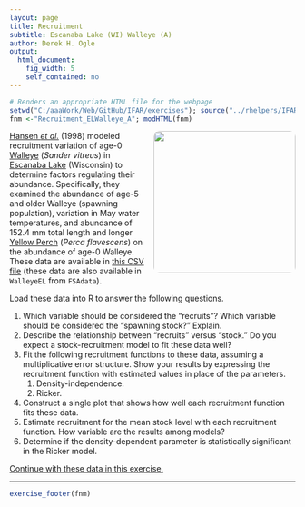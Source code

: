 ```yaml
---
layout: page
title: Recruitment
subtitle: Escanaba Lake (WI) Walleye (A)
author: Derek H. Ogle
output: 
  html_document: 
    fig_width: 5
    self_contained: no
---
```

```r
# Renders an appropriate HTML file for the webpage
setwd("C:/aaaWork/Web/GitHub/IFAR/exercises"); source("../rhelpers/IFARhelpers.R")
fnm <-"Recruitment_ELWalleye_A"; modHTML(fnm)
```

<img style="float: right; margin: 0px 0px 10px 10px; border-radius:10px;" src="imgs/walleye-spawning.jpg" width="250px" />
[Hansen *et al.*](http://www.tandfonline.com/doi/abs/10.1577/1548-8675%281998%29018%3C0764%3AFAROWI%3E2.0.CO%3B2?journalCode=ujfm20) (1998) modeled recruitment variation of age-0 [Walleye](https://en.wikipedia.org/wiki/Walleye) (*Sander vitreus*) in [Escanaba Lake](http://dnr.wi.gov/lakes/lakepages/LakeDetail.aspx?wbic=2339900&page=facts) (Wisconsin) to determine factors regulating their abundance.  Specifically, they examined the abundance of age-5 and older Walleye (spawning population), variation in May water temperatures, and abundance of 152.4 mm total length and longer [Yellow Perch](https://en.wikipedia.org/wiki/Yellow_perch) (*Perca flavescens*) on the abundance of age-0 Walleye.  These data are available in [this CSV file](data/WalleyeEL.csv) (these data are also available in `WalleyeEL` from `FSAdata`).

Load these data into R to answer the following questions.

1. Which variable should be considered the "recruits"?  Which variable should be considered the "spawning stock?"  Explain.
1. Describe the relationship between "recruits" versus "stock."  Do you expect a stock-recruitment model to fit these data well?
1. Fit the following recruitment functions to these data, assuming a multiplicative error structure.  Show your results by expressing the recruitment function with estimated values in place of the parameters.
    1. Density-independence.
    1. Ricker.
1. Construct a single plot that shows how well each recruitment function fits these data.
1. Estimate recruitment for the mean stock level with each recruitment function.  How variable are the results among models?
1. Determine if the density-dependent parameter is statistically significant in the Ricker model.

[Continue with these data in this exercise.](Recruitment_ELWalleye_B.html)

---
```r
exercise_footer(fnm)
```
